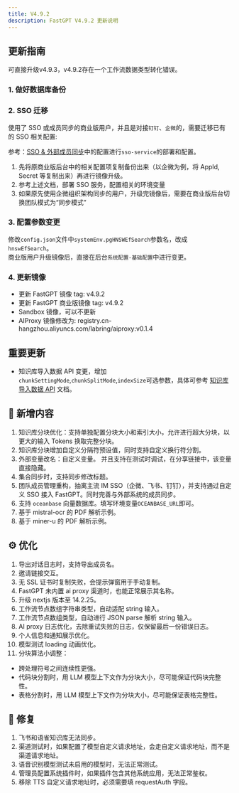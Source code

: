 ```yaml
---
title: V4.9.2
description: FastGPT V4.9.2 更新说明
---
```

## 更新指南

可直接升级v4.9.3，v4.9.2存在一个工作流数据类型转化错误。

### 1. 做好数据库备份

### 2. SSO 迁移

使用了 SSO 或成员同步的商业版用户，并且是对接`钉钉`、`企微`的，需要迁移已有的 SSO 相关配置: 

参考：[SSO & 外部成员同步](/docs/guide/admin/sso)中的配置进行`sso-service`的部署和配置。

1. 先将原商业版后台中的相关配置项复制备份出来（以企微为例，将 AppId, Secret 等复制出来）再进行镜像升级。
2. 参考上述文档，部署 SSO 服务，配置相关的环境变量
3. 如果原先使用企微组织架构同步的用户，升级完镜像后，需要在商业版后台切换团队模式为“同步模式”

### 3. 配置参数变更

修改`config.json`文件中`systemEnv.pgHNSWEfSearch`参数名，改成`hnswEfSearch`。  
商业版用户升级镜像后，直接在后台`系统配置-基础配置`中进行变更。

### 4. 更新镜像

- 更新 FastGPT 镜像 tag: v4.9.2
- 更新 FastGPT 商业版镜像 tag: v4.9.2
- Sandbox 镜像，可以不更新
- AIProxy 镜像修改为: registry.cn-hangzhou.aliyuncs.com/labring/aiproxy:v0.1.4

## 重要更新

- 知识库导入数据 API 变更，增加`chunkSettingMode`,`chunkSplitMode`,`indexSize`可选参数，具体可参考 [知识库导入数据 API](/docs/development/openapi/dataset) 文档。

## 🚀 新增内容

1. 知识库分块优化：支持单独配置分块大小和索引大小，允许进行超大分块，以更大的输入 Tokens 换取完整分块。
2. 知识库分块增加自定义分隔符预设值，同时支持自定义换行符分割。
3. 外部变量改名：自定义变量。 并且支持在测试时调试，在分享链接中，该变量直接隐藏。
4. 集合同步时，支持同步修改标题。
5. 团队成员管理重构，抽离主流 IM SSO（企微、飞书、钉钉），并支持通过自定义 SSO 接入 FastGPT。同时完善与外部系统的成员同步。 
6. 支持 `oceanbase` 向量数据库。填写环境变量`OCEANBASE_URL`即可。
7. 基于 mistral-ocr 的 PDF 解析示例。
8. 基于 miner-u 的 PDF 解析示例。

## ⚙️ 优化

1. 导出对话日志时，支持导出成员名。
2. 邀请链接交互。
3. 无 SSL 证书时复制失败，会提示弹窗用于手动复制。
4. FastGPT 未内置 ai proxy 渠道时，也能正常展示其名称。
5. 升级 nextjs 版本至 14.2.25。
6. 工作流节点数组字符串类型，自动适配 string 输入。
7. 工作流节点数组类型，自动进行 JSON parse 解析 string 输入。
8. AI proxy 日志优化，去除重试失败的日志，仅保留最后一份错误日志。
9. 个人信息和通知展示优化。
10. 模型测试 loading 动画优化。
11. 分块算法小调整：  
  * 跨处理符号之间连续性更强。  
  * 代码块分割时，用 LLM 模型上下文作为分块大小，尽可能保证代码块完整性。
  * 表格分割时，用 LLM 模型上下文作为分块大小，尽可能保证表格完整性。

## 🐛 修复

1. 飞书和语雀知识库无法同步。
2. 渠道测试时，如果配置了模型自定义请求地址，会走自定义请求地址，而不是渠道请求地址。
3. 语音识别模型测试未启用的模型时，无法正常测试。
4. 管理员配置系统插件时，如果插件包含其他系统应用，无法正常鉴权。
5. 移除 TTS 自定义请求地址时，必须需要填 requestAuth 字段。
